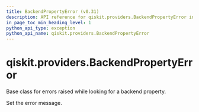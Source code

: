 ```yaml
---
title: BackendPropertyError (v0.31)
description: API reference for qiskit.providers.BackendPropertyError in qiskit v0.31
in_page_toc_min_heading_level: 1
python_api_type: exception
python_api_name: qiskit.providers.BackendPropertyError
---
```


<span id="qiskit-providers-backendpropertyerror" />

# qiskit.providers.BackendPropertyError

<Class id="qiskit.providers.BackendPropertyError" isDedicatedPage={true} github="https://github.com/qiskit/qiskit/tree/stable/0.18/qiskit/providers/exceptions.py" signature="BackendPropertyError(*message)" modifiers="exception">
  Base class for errors raised while looking for a backend property.

  Set the error message.
</Class>

